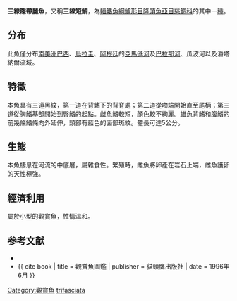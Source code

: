 {{Speciesbox
| name = 三線隱帶麗魚
| status = NE
| status_system = IUCN3.1
| image = Apistogramma trifasciata by OpenCage.jpg
| genus = Apistogramma
| species = trifasciata
| authority = [[Eigenmann_&_Kennedy|Eigenmann & Kennedy]], 1903
| synonyms = *''Apistogramma maciliense''<br /><small> Hasemen, 1911</small>
*''Apistogramma maciliensis''<br /><small> Hasemen, 1911</small>
*''Apistogramma trifasciatum haraldschultzi''<br /><small> Meinken, 1960</small>
*''Apistogramma trifasciatum trifasciatum''<br /><small> Eigenmann & Kennedy, 1903</small>
*''Biotodoma trifasciatus''<br /><small> Eigenmann & Kennedy, 1903</small>
*''Heterogramma trifasciatum maciliense''<br /><small> Haseman, 1911</small>
}}

'''三線隱帶麗魚'''，又稱'''三線短鯛'''，為[[輻鰭魚綱|輻鰭魚綱]][[鱸形目|鱸形目]][[隆頭魚亞目|隆頭魚亞目]][[慈鯛科|慈鯛科]]的其中一[[種|種]]。

== 分布 ==
此魚僅分布[[南美洲|南美洲]][[巴西|巴西]]、[[烏拉圭|烏拉圭]]、[[阿根廷|阿根廷]]的[[亞馬遜河|亞馬遜河]]及[[巴拉那河|巴拉那河]]、瓜波河以及潘塔納爾流域。

== 特徵 ==
本魚具有三道黑紋，第一道在背鰭下的背脊處；第二道從吻端開始直至尾柄；第三道從胸鰭基部開始到臀鰭的起點。雌魚鰭較短，顏色較不絢麗。雄魚背鰭和腹鰭的前幾條鰭條向外延伸，頭部有藍色的面部斑紋。體長可達5公分。

== 生態 ==
本魚棲息在河流的中底層，屬雜食性。繁殖時，雌魚將卵產在岩石上端，雌魚護卵的天性極強。

== 經濟利用 ==
屬於小型的觀賞魚，性情溫和。

== 参考文献 ==
*{{FishBase_species|genus=Apistogramma|species=trifasciata|year=2011|month=12}}
*{{ cite book | title = 觀賞魚圖鑑 | publisher = 貓頭鷹出版社 | date = 1996年6月 }}
{{Taxonbar|from=Q3231597}}

[[Category:觀賞魚|Category:觀賞魚]]
[[Category:隱帶麗魚屬|trifasciata]]